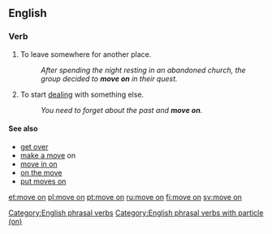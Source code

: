 ==English==

===Verb===
{{en-verb|head=[[move]] [[on]]|moves on|moving on|moved on}}

# {{lb|en|idiomatic|intransitive}} To leave somewhere for another place.
#: ''After spending the night resting in an abandoned church, the group decided to '''move on''' in their quest.''
# {{lb|en|idiomatic|intransitive}} To start [[deal]]ing with something else.
#: ''You need to forget about the past and '''move on'''.''

====See also====
* [[get over]]
* [[make a move]] on
* [[move in on]]
* [[on the move]]
* [[put moves on]]

[[Category:English phrasal verbs]]
[[Category:English phrasal verbs with particle (on)]]

[[et:move on]]
[[pl:move on]]
[[pt:move on]]
[[ru:move on]]
[[fi:move on]]
[[sv:move on]]